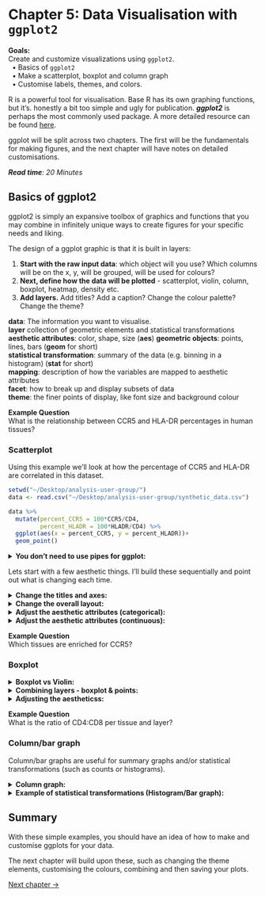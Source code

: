 

# Chapter 5: Data Visualisation with `ggplot2`

<div class="hint-goals">      
**Goals:**     
Create and customize visualizations using `ggplot2`.    
&nbsp;&nbsp;&#8226; Basics of `ggplot2`   
&nbsp;&nbsp;&#8226; Make a scatterplot, boxplot and column graph    
&nbsp;&nbsp;&#8226; Customise labels, themes, and colors.   
</div>

R is a powerful tool for visualisation. Base R has its own graphing functions, but it's. honestly a bit too simple and ugly for publication. ***ggplot2*** is perhaps the most commonly used package. A more detailed resource can be found [here](https://ggplot2-book.org/introduction). 

ggplot will be split across two chapters. The first will be the fundamentals for making figures, and the next chapter will have notes on detailed customisations. 

<read-time><i>**Read time**: 20 Minutes</i></read-time>

<wimr>


## Basics of ggplot2

ggplot2 is simply an expansive toolbox of graphics and functions that you may combine in infinitely unique ways to create figures for your specific needs and liking.

The design of a ggplot graphic is that it is built in layers:

1. **Start with the raw input data**: which object will you use? Which columns will be on the x, y, will be grouped, will be used for colours?   
2. **Next, define how the data will be plotted** - scatterplot, violin, column, boxplot, heatmap, density etc. 
3. **Add layers.** Add titles? Add a caption? Change the colour palette? Change the theme?

<div class="hint-terminology">    
**data**: The information you want to visualise.    
**layer** collection of geometric elements and statistical transformations   
**aesthetic attributes**: color, shape, size (**aes**)
**geometric objects**: points, lines, bars (**geom** for short)   
**statistical transformation**: summary of the data (e.g. binning in a histogram) (**stat** for short)   
**mapping**: description of how the variables are mapped to aesthetic attributes    
**facet**: how to break up and display subsets of data    
**theme**: the finer points of display, like  font size and background colour   
</div>



<div class="hint-goals">    
**Example Question**    
What is the relationship between CCR5 and HLA-DR percentages in human tissues?   
</div>

### Scatterplot

Using this example we'll look at how the percentage of CCR5 and HLA-DR are correlated in this dataset. 

```r
setwd("~/Desktop/analysis-user-group/") 
data <- read.csv("~/Desktop/analysis-user-group/synthetic_data.csv") 
```


```r
data %>%
  mutate(percent_CCR5 = 100*CCR5/CD4,
         percent_HLADR = 100*HLADR/CD4) %>%
  ggplot(aes(x = percent_CCR5, y = percent_HLADR))+
  geom_point()
```

<details><summary>**You don't need to use pipes for ggplot:**</summary>

This will also work:

```r

data <- data %>% mutate(percent_CCR5 = 100*CCR5/CD4,
         percent_HLADR = 100*HLADR/CD4)
ggplot(data, aes(x = percent_CCR5, y = percent_HLADR))+
  geom_point()
```

<e>

</details>

Lets start with a few aesthetic things. I'll build these sequentially and point out what is changing each time.

<details><summary>**Change the titles and axes:**</summary>

```r
data %>%
  mutate(percent_CCR5 = 100*CCR5/CD4,
         percent_HLADR = 100*HLADR/CD4) %>%
  ggplot(aes(x = percent_CCR5, y = percent_HLADR))+
  geom_point() + 
  ggtitle("Add a title using ggtitle()")

data %>%
  mutate(percent_CCR5 = 100*CCR5/CD4,
         percent_HLADR = 100*HLADR/CD4) %>%
  ggplot(aes(x = percent_CCR5, y = percent_HLADR))+
  geom_point() + 
  ggtitle("Change the axes with xlab() and ylab()")+
  xlab("CCR5 %")+ylab("HLA-DR %")

data %>%
  mutate(percent_CCR5 = 100*CCR5/CD4,
         percent_HLADR = 100*HLADR/CD4) %>%
  ggplot(aes(x = percent_CCR5, y = percent_HLADR))+
  geom_point() + 
  labs(title = "Or use `labs()` to change all at once", x= "CCR5 %", y= "HLA-DR %")
```

<e>
</details>

<details><summary>**Change the overall layout:**</summary>

Use `theme_` to test out different styles. Here are my three most commonly used. 

```r
data %>%
  mutate(percent_CCR5 = 100*CCR5/CD4,
         percent_HLADR = 100*HLADR/CD4) %>%
  ggplot(aes(x = percent_CCR5, y = percent_HLADR))+
  geom_point() + 
  labs(title = "theme_classic()", x= "CCR5 %", y= "HLA-DR %")+
  theme_classic()
data %>%
  mutate(percent_CCR5 = 100*CCR5/CD4,
         percent_HLADR = 100*HLADR/CD4) %>%
  ggplot(aes(x = percent_CCR5, y = percent_HLADR))+
  geom_point() + 
  labs(title = "theme_minimal())", x= "CCR5 %", y= "HLA-DR %")+
  theme_minimal()
data %>%
  mutate(percent_CCR5 = 100*CCR5/CD4,
         percent_HLADR = 100*HLADR/CD4) %>%
  ggplot(aes(x = percent_CCR5, y = percent_HLADR))+
  geom_point() + 
  labs(title = "theme_bw()", x= "CCR5 %", y= "HLA-DR %")+
  theme_bw()
```


<e></details>

<details><summary>**Adjust the aesthetic attributes (categorical):**</summary>

Changing the aesthetic will let us pull more information from the simple black dots

```r
data %>%
  mutate(percent_CCR5 = 100*CCR5/CD4,
         percent_HLADR = 100*HLADR/CD4) %>%
  ggplot(aes(
    x = percent_CCR5, 
    y = percent_HLADR,
    color = tissue
  ))+
  geom_point() + 
  labs(title = "Color by tissue", x= "CCR5 %", y= "HLA-DR %")+
  theme_classic()

data %>%
  mutate(percent_CCR5 = 100*CCR5/CD4,
         percent_HLADR = 100*HLADR/CD4) %>%
  ggplot(aes(
    x = percent_CCR5, 
    y = percent_HLADR,
    color = tissue
  ))+
  geom_point() + 
  labs(title = "Color by layer", x= "CCR5 %", y= "HLA-DR %")+
  theme_classic()

data %>%
  mutate(percent_CCR5 = 100*CCR5/CD4,
         percent_HLADR = 100*HLADR/CD4) %>%
  ggplot(aes(
    x = percent_CCR5, 
    y = percent_HLADR,
    color = paste0(tissue, "_", layer)
  ))+
  geom_point() + 
  labs(title = "Color by tissue & layer", x= "CCR5 %", y= "HLA-DR %")+
  theme_classic()

data %>%
  mutate(percent_CCR5 = 100*CCR5/CD4,
         percent_HLADR = 100*HLADR/CD4) %>%
  ggplot(aes(
    x = percent_CCR5, 
    y = percent_HLADR,
    color = tissue, 
    shape = layer
  ))+
  geom_point() + 
  labs(title = "Color by tissue & shape by layer", x= "CCR5 %", y= "HLA-DR %")+
  theme_classic()
```

<e></details>

<details><summary>**Adjust the aesthetic attributes (continuous):**</summary>

We could add a third dimension here. X and Y are the percentage values, but what if we coloured the points by a third continuous value? 

```r
data %>%
  mutate(percent_CCR5 = 100*CCR5/CD4,
         percent_HLADR = 100*HLADR/CD4) %>%
  ggplot(aes(
    x = percent_CCR5, 
    y = percent_HLADR,
    color = CCR5_MFI
  ))+
  geom_point() + 
  labs(title = "Color by CCR5 MFI", x= "CCR5 %", y= "HLA-DR %")+
  theme_classic()

data %>%
  mutate(percent_CCR5 = 100*CCR5/CD4,
         percent_HLADR = 100*HLADR/CD4) %>%
  ggplot(aes(
    x = percent_CCR5, 
    y = percent_HLADR,
    color = log(CCR5_MFI)
  ))+
  geom_point() + 
  labs(title = "Color by log(CCR5 MFI)", x= "CCR5 %", y= "HLA-DR %")+
  theme_classic()
```

<e></details>

<wimr>

<div class="hint-goals">    
**Example Question**    
Which tissues are enriched for CCR5?
</div>

### Boxplot

<details><summary>**Boxplot vs Violin:**</summary>

```r
data %>%
  mutate(percent_CCR5 = 100*CCR5/CD4) %>%
  ggplot(aes(
    x = group, 
    y = percent_CCR5
  ))+
  geom_boxplot() + 
  labs(title = "geom_boxplot()", y= "CCR5 %", x= "Tissue x Layer")+
  theme_classic()

data %>%
  mutate(percent_CCR5 = 100*CCR5/CD4) %>%
  ggplot(aes( 
    x = group, 
    y = percent_CCR5
  ))+
  geom_violin() + 
  labs(title = "geom_violin()", y= "CCR5 %", x= "Tissue x Layer")+
  theme_classic()
```

<e></details>

<details><summary>**Combining layers - boxplot & points:**</summary>


```r
data %>%
  mutate(percent_CCR5 = 100*CCR5/CD4) %>%
  ggplot(aes(
    x = group, 
    y = percent_CCR5
  ))+
  geom_boxplot() + 
  geom_point()+
  labs(title = "geom_boxplot() AND geom_point()", y= "CCR5 %", x= "Tissue x Layer")+
  theme_classic()
data %>%
  mutate(percent_CCR5 = 100*CCR5/CD4) %>%
  ggplot(aes(
    x = group, 
    y = percent_CCR5
  ))+
  geom_boxplot() + 
  geom_jitter()+
  labs(title = "geom_boxplot() AND geom_jitter()", y= "CCR5 %", x= "Tissue x Layer")+
  theme_classic()
```


```r
# The default jitter is width = 0.5 - we can reduce this 
data %>%
  mutate(percent_CCR5 = 100*CCR5/CD4) %>%
  ggplot(aes(
    x = group, 
    y = percent_CCR5
  ))+
  geom_boxplot() + 
  geom_jitter(width=0.1)+
  labs(title = "geom_boxplot() AND geom_jitter(width=0.1)", y= "CCR5 %", x= "Tissue x Layer")+
  theme_classic()
```

<e></details>


<details><summary>**Adjusting the aestheticss:**</summary>

When you're combining layers, like boxplot and point, you might want to change the aesthetic to each layer individually. So instead of changing the aes at the start, we can add aes inside the geom's.

```r
# The default jitter is width = 0.5 - we can reduce this 
data %>%
  mutate(percent_CCR5 = 100*CCR5/CD4) %>%
  ggplot(aes(
    x = group, 
    y = percent_CCR5
  ))+
  geom_boxplot(aes(fill = group)) + 
  geom_jitter(width=0.1, aes(color=age))+
  labs(title = "geom_boxplot(aes(fill=group))+geom_jitter(aes(color=age))", y= "CCR5 %", x= "Tissue x Layer")+
  theme_classic()
```

<e></details>

<wimr>

<div class="hint-goals">    
**Example Question**    
What is the ratio of CD4:CD8 per tissue and layer?
</div>

### Column/bar graph

Column/bar graphs are useful for summary graphs and/or statistical transformations (such as counts or histograms). 

<details><summary>**Column graph:**</summary>

```r
data %>%
  mutate(ratio = log(CD4/CD8)) %>%
  group_by(group)%>%
  summarize(meanratio = mean(ratio))%>%
  mutate(`Predominant Subset` = ifelse(meanratio<0, "CD8", "CD4"))%>%
  ggplot(aes(x=group, y=meanratio, fill=`Predominant Subset`))+
  geom_col()+
  theme_bw()
```


</details>

<details><summary>**Example of statistical transformations (Histogram/Bar graph):**</summary>

```r
data %>%   
  mutate(percent_CD4 = 100*CD4/CD3,
         percent_CD8 = 100*CD8/CD3) %>%
  ggplot(aes(x=percent_CD4))+
  geom_histogram()+
  theme_bw()+
  ggtitle("Histogram example")
# change the bin width to add more resolution
data %>%   
  mutate(percent_CD4 = 100*CD4/CD3,
         percent_CD8 = 100*CD8/CD3) %>%
  ggplot(aes(x=percent_CD4))+
  geom_histogram(binwidth = .5)+
  theme_bw()+
  ggtitle("Histogram example")

data %>%   
  mutate(predominant = ifelse(CD4>CD8, "CD4", "CD8")) %>%
  ggplot(aes(x=predominant))+
  geom_bar()+
  theme_bw()+
  ggtitle("Bar graph example: Number of samples that are predominantly CD4 or CD8")
```

<e></details>


## Summary

With these simple examples, you should have an idea of how to make and customise ggplots for your data. 

The next chapter will build upon these, such as changing the theme elements, customising the colours, combining and then saving your plots. 

[Next chapter →](https://drthomasoneil.github.io/analysis-user-group/r-tutorial/_book/chapter-6-data-visualisation-with-ggplot2-2.html) 


<div id="quote-box" style="text-align:center; font-style:italic; margin-top:20px; margin-bottom:20px;"></div>

